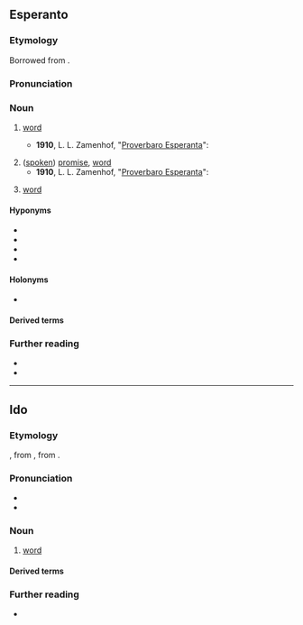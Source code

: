 ==Esperanto==

===Etymology===
Borrowed from {{bor|eo|de|Wort|t=word}}.

===Pronunciation===
{{eo-IPA|a=Eo-vorto.ogg}}

===Noun===
{{eo-head}}

# {{lb|eo|linguistics}} [[word]]
#* '''1910''', L. L. Zamenhof, "[https://eo.wikiquote.org/wiki/Zamenhofa_proverbaro Proverbaro Esperanta]":
#*: {{quote|eo|Por virta orelo ne danĝeras '''vorto''' malbela.|To a virtuous ear, an ugly '''word''' holds no danger.}}
#: {{syn|eo|termino}}
# ([[spoken]]) [[promise]], [[word]]
#* '''1910''', L. L. Zamenhof, "[https://eo.wikiquote.org/wiki/Zamenhofa_proverbaro Proverbaro Esperanta]":
#*: {{quote|eo|Estu sinjoro de via '''vorto'''.|Be a man of your '''word'''.}}
# {{lb|eo|computing}} [[word]]

====Hyponyms====
* {{l|eo|adjektivo|t=[[adjective]]}}
* {{l|eo|adverbo|t=[[adverb]]}}
* {{l|eo|substantivo|t=[[noun]]}}
* {{l|eo|verbo|t=[[verb]]}}

====Holonyms====
* {{l|eo|vortaro|t=[[dictionary]]}}

====Derived terms====
{{der4
|eo|{{l|eo|ĉefvorto|t=keyword}}
|{{l|eo|laŭvorta|t=word-for-word}}
|{{l|eo|pasvorto|t=password}}
|{{l|eo|salutvorto|t=word of greeting}}
|{{l|eo|vortprovizo|t=vocabulary}}
}}

===Further reading===
* {{pedialite|Esperanto grammar}}
* {{R:Zamenhof 1905|vort'}}

{{eo BRO|2}}
{{eo GCSE|14}}
{{Universala Vortaro}}

----

==Ido==

===Etymology===
{{io-bor|eo=vorto|word||Wort|nodot=1}}, from {{der|io|gem-pro|*wurdą}}, from {{der|io|ine-pro|*werdʰo-}}.

===Pronunciation===
* {{IPA|io|/ˈvɔr.to/}}
* {{hyphenation|io|vor|to}}

===Noun===
{{io-noun|vort}}

# [[word]]

====Derived terms====
{{der2|io
| {{l|io|vortaro||collection of words; vocabulary}}
| {{l|io|vortolibro||dictionary, wordbook}}
| {{l|io|vortope||verbatim, word for word, literal (translation)}}
| {{l|io|vortopa||verbatim, word for word, literal (translation)}}
| {{l|io|vortifar||to build words}}
| {{l|io|vortifo||word building}}
| {{l|io|vortala||verbal}}
| {{l|io|vortale||verbally}}
| {{l|io|vortoludo||word play, play on words}}
| {{l|io|pasovorto||password}}
}}

===Further reading===
* {{R:Dyer 1924|vort-o}}